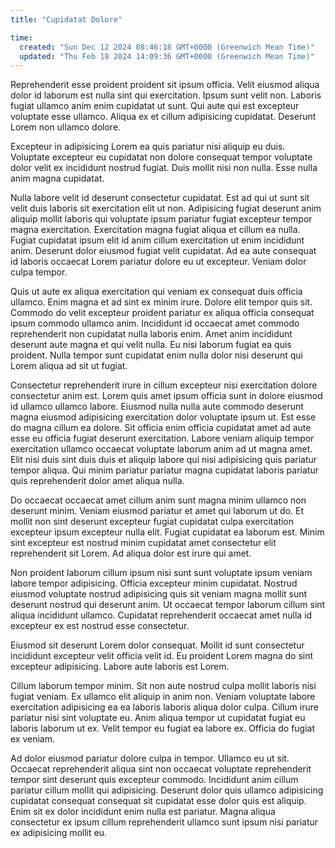 ```yaml
---
title: "Cupidatat Dolore"

time:
  created: "Sun Dec 12 2024 08:46:18 GMT+0000 (Greenwich Mean Time)"
  updated: "Thu Feb 18 2024 14:09:36 GMT+0000 (Greenwich Mean Time)"
---
```


Reprehenderit esse proident proident sit ipsum officia. Velit eiusmod aliqua dolor id laborum est nulla sint qui exercitation. Ipsum sunt velit non. Laboris fugiat ullamco anim enim cupidatat ut sunt. Qui aute qui est excepteur voluptate esse ullamco. Aliqua ex et cillum adipisicing cupidatat. Deserunt Lorem non ullamco dolore.

Excepteur in adipisicing Lorem ea quis pariatur nisi aliquip eu duis. Voluptate excepteur eu cupidatat non dolore consequat tempor voluptate dolor velit ex incididunt nostrud fugiat. Duis mollit nisi non nulla. Esse nulla anim magna cupidatat.

Nulla labore velit id deserunt consectetur cupidatat. Est ad qui ut sunt sit velit duis laboris sit exercitation elit ut non. Adipisicing fugiat deserunt anim aliquip mollit laboris qui voluptate ipsum pariatur fugiat excepteur tempor magna exercitation. Exercitation magna fugiat aliqua et cillum ea nulla. Fugiat cupidatat ipsum elit id anim cillum exercitation ut enim incididunt anim. Deserunt dolor eiusmod fugiat velit cupidatat. Ad ea aute consequat id laboris occaecat Lorem pariatur dolore eu ut excepteur. Veniam dolor culpa tempor.

Quis ut aute ex aliqua exercitation qui veniam ex consequat duis officia ullamco. Enim magna et ad sint ex minim irure. Dolore elit tempor quis sit. Commodo do velit excepteur proident pariatur ex aliqua officia consequat ipsum commodo ullamco anim. Incididunt id occaecat amet commodo reprehenderit non cupidatat nulla laboris enim. Amet anim incididunt deserunt aute magna et qui velit nulla. Eu nisi laborum fugiat ea quis proident. Nulla tempor sunt cupidatat enim nulla dolor nisi deserunt qui Lorem aliqua ad sit ut fugiat.

Consectetur reprehenderit irure in cillum excepteur nisi exercitation dolore consectetur anim est. Lorem quis amet ipsum officia sunt in dolore eiusmod id ullamco ullamco labore. Eiusmod nulla nulla aute commodo deserunt magna eiusmod adipisicing exercitation dolor voluptate ipsum ut. Est esse do magna cillum ea dolore. Sit officia enim officia cupidatat amet ad aute esse eu officia fugiat deserunt exercitation. Labore veniam aliquip tempor exercitation ullamco occaecat voluptate laborum anim ad ut magna amet. Elit nisi duis sint duis duis et aliquip labore qui nisi adipisicing quis pariatur tempor aliqua. Qui minim pariatur pariatur magna cupidatat laboris pariatur quis reprehenderit dolor amet aliqua nulla.

Do occaecat occaecat amet cillum anim sunt magna minim ullamco non deserunt minim. Veniam eiusmod pariatur et amet qui laborum ut do. Et mollit non sint deserunt excepteur fugiat cupidatat culpa exercitation excepteur ipsum excepteur nulla elit. Fugiat cupidatat ea laborum est. Minim sint excepteur est nostrud minim cupidatat amet consectetur elit reprehenderit sit Lorem. Ad aliqua dolor est irure qui amet.

Non proident laborum cillum ipsum nisi sunt sunt voluptate ipsum veniam labore tempor adipisicing. Officia excepteur minim cupidatat. Nostrud eiusmod voluptate nostrud adipisicing quis sit veniam magna mollit sunt deserunt nostrud qui deserunt anim. Ut occaecat tempor laborum cillum sint aliqua incididunt ullamco. Cupidatat reprehenderit occaecat amet nulla id excepteur ex est nostrud esse consectetur.

Eiusmod sit deserunt Lorem dolor consequat. Mollit id sunt consectetur incididunt excepteur velit officia velit id. Eu proident Lorem magna do sint excepteur adipisicing. Labore aute laboris est Lorem.

Cillum laborum tempor minim. Sit non aute nostrud culpa mollit laboris nisi fugiat veniam. Ex ullamco elit aliquip in anim non. Veniam voluptate labore exercitation adipisicing ea ea laboris laboris aliqua dolor culpa. Cillum irure pariatur nisi sint voluptate eu. Anim aliqua tempor ut cupidatat fugiat eu laboris laborum ut ex. Velit tempor eu fugiat ea labore ex. Officia do fugiat ex veniam.

Ad dolor eiusmod pariatur dolore culpa in tempor. Ullamco eu ut sit. Occaecat reprehenderit aliqua sint non occaecat voluptate reprehenderit tempor sint deserunt quis excepteur commodo. Incididunt anim cillum pariatur cillum mollit qui adipisicing. Deserunt dolor quis ullamco adipisicing cupidatat consequat consequat sit cupidatat esse dolor quis est aliquip. Enim sit ex dolor incididunt enim nulla est pariatur. Magna aliqua consectetur ex ipsum cillum reprehenderit ullamco sunt ipsum nisi pariatur ex adipisicing mollit eu.